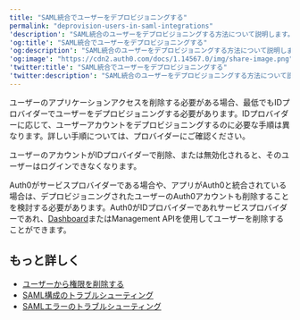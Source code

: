 ```yaml
---
title: "SAML統合でユーザーをデプロビジョニングする"
permalink: "deprovision-users-in-saml-integrations"
'description': "SAML統合のユーザーをデプロビジョニングする方法について説明します。"
'og:title': "SAML統合でユーザーをデプロビジョニングする"
'og:description': "SAML統合のユーザーをデプロビジョニングする方法について説明します。"
'og:image': "https://cdn2.auth0.com/docs/1.14567.0/img/share-image.png"
'twitter:title': "SAML統合でユーザーをデプロビジョニングする"
'twitter:description': "SAML統合のユーザーをデプロビジョニングする方法について説明します。"
---
```


ユーザーのアプリケーションアクセスを削除する必要がある場合、最低でもIDプロバイダーでユーザーをデプロビジョニングする必要があります。IDプロバイダーに応じて、ユーザーアカウントをデプロビジョニングするのに必要な手順は異なります。詳しい手順については、プロバイダーにご確認ください。

ユーザーのアカウントがIDプロバイダーで削除、または無効化されると、そのユーザーはログインできなくなります。

Auth0がサービスプロバイダーである場合や、アプリがAuth0と統合されている場合は、デプロビジョニングされたユーザーのAuth0アカウントも削除することを検討する必要があります。Auth0がIDプロバイダーであれサービスプロバイダーであれ、[Dashboard](https://manage.auth0.com/#/users)または<Tooltip data-tooltip-id="react-containers-DefinitionTooltip-0" href="/ja-jp/glossary?term=management-api" tip="Management API: 顧客が管理タスクを実行できるようにするための製品。" cta="用語集の表示">Management API</Tooltip>を使用してユーザーを削除することができます。

## もっと詳しく

* [ユーザーから権限を削除する](/ja-jp/manage-users/access-control/configure-core-rbac/rbac-users/remove-permissions-from-users)
* [SAML構成のトラブルシューティング](/ja-jp/troubleshoot/authentication-issues/troubleshoot-saml-configurations)
* [SAMLエラーのトラブルシューティング](/ja-jp/troubleshoot/authentication-issues/saml-errors)